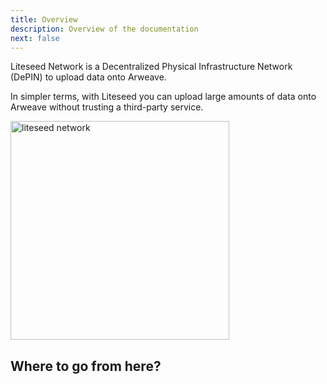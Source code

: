 ```yaml
---
title: Overview
description: Overview of the documentation
next: false
---
```



Liteseed Network is a Decentralized Physical Infrastructure Network (DePIN) to upload data onto Arweave.

In simpler terms, with Liteseed you can upload large amounts of data onto Arweave without trusting a third-party service.

<div className="flex items-center justify-center">
    <img src="https://api.liteseed.xyz/tx/Z0DgsXojrPAaKBbh9vvG_FT4oxdZ4Jz4Ik58MdxgUBY/data?mime-type=png" alt="liteseed network"
         width="350"/>
</div>

## Where to go from here?

<CardGrid>
    <LinkCard title="Connect to the REST API" description="View the REST API reference" href="/api/"/>
    <LinkCard
        title="Quickstart using Examples"
        description="Examples are a great way to start building using Liteseed"
        href="/examples/post-a-data-item"/>
    <LinkCard
        title="How it all works?"
        description="Read more for a high-level overview of the system"
        href="/core-concepts/what-is-arweave"
    />
</CardGrid>

